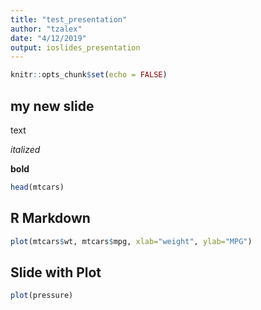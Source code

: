 ```yaml
---
title: "test_presentation"
author: "tzalex"
date: "4/12/2019"
output: ioslides_presentation
---
```


```r
knitr::opts_chunk$set(echo = FALSE)
```


## my new slide

text

*italized*

**bold**

```r
head(mtcars)
```

## R Markdown
```r
plot(mtcars$wt, mtcars$mpg, xlab="weight", ylab="MPG")
```

## Slide with Plot

```r
plot(pressure)
```

